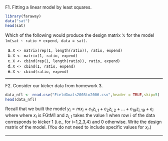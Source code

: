 F1. Fitting a linear model by least squares.
```r
library(faraway)
data("sat")
head(sat)
```
Which of the following would produce the design matrix $\mathbb{X}$ for the model `lm(sat ~ ratio + expend, data = sat)`.

(a) `X <- matrix(rep(1, length(ratio)), ratio, expend)`
(a) `X <- matrix(1, ratio, expend)`
(a) `X <- cbind(rep(1, length(ratio)), ratio, expend)`
(a) `X <- cbind(1, ratio, expend)`
(a) `X <- cbind(ratio, expend)`

-------

F2. Consider our kicker data from homework 3.

```r
data_nfl <- read.csv("FieldGoals2003to2006.csv",header = TRUE,skip=5)
head(data_nfl)
```

Recall that we built the model $y_i=mx_i+c_1z_{i,1}+c_2z_{i,2}+ \dots + c_{19}z_{i,19}+e_i$ where where $x_i$ is FGtM1 and $z_{i,1}$ takes the value 1 when row i of the data corresponds to kicker 1 (i.e., for i=1,2,3,4) and 0 otherwise. Write the design matrix of the model. (You do not need to include specific values for $x_i$.)

---------